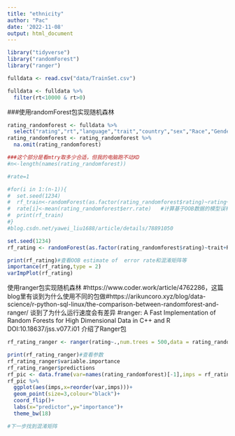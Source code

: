 ```yaml
---
title: "ethnicity"
author: "Pac"
date: '2022-11-08'
output: html_document
---
```


```r
library("tidyverse")
library("randomForest")
library("ranger")
```

```r
fulldata <- read.csv("data/TrainSet.csv")
```

```r
fulldata <- fulldata %>% 
  filter(rt<10000 & rt>0)
```

###使用randomForest包实现随机森林
```r
rating_randomforest <- fulldata %>% 
  select("rating","rt","language","trait","country","sex","Race","Gender","ethnicity.y")
rating_randomforest <- rating_randomforest %>% 
  na.omit(rating_randomforest)

###这个部分是看mtry取多少合适，但我的电脑跑不动XD
#n<-length(names(rating_randomforest)) 

#rate=1

#for(i in 1:(n-1)){
#  set.seed(1234)
#  rf_train<-randomForest(as.factor(rating_randomforest$rating)~rating+rt+language,data=rating_randomforest,mtry=i,ntree=500)
#  rate[i]<-mean(rating_randomforest$err.rate)   #计算基于OOB数据的模型误判率均值
#  print(rf_train)    
#}
#blog.csdn.net/yawei_liu1688/article/details/78891050
```

```r
set.seed(1234)
rf_rating <- randomForest(as.factor(rating_randomforest$rating)~trait+Race+Gender+ethnicity.y+rt,data=rating_randomforest,mtry=3,ntree=500,importance = TRUE,proximity=FALSE)
```

```r
print(rf_rating)#查看OOB estimate of  error rate和混淆矩阵等
importance(rf_rating,type = 2)
varImpPlot(rf_rating)
```



使用ranger包实现随机森林
#https://www.coder.work/article/4762286，这篇blog里有谈到为什么使用不同的包做#https://arikuncoro.xyz/blog/data-science/r-python-sql-linux/the-comparison-between-randomforest-and-ranger/ 谈到了为什么运行速度会有差异
#ranger: A Fast Implementation of Random Forests for High Dimensional Data in C++ and R DOI:10.18637/jss.v077.i01 介绍了Ranger包
```r
rf_rating_ranger <- ranger(rating~.,num.trees = 500,data = rating_randomforest,mtry = 3,importance = "impurity")
```

```r
print(rf_rating_ranger)#查看参数
rf_rating_ranger$variable.importance
rf_rating_ranger$predictions
rf_pic <- data.frame(var=names(rating_randomforest)[-1],imps = rf_rating_ranger$variable.importance/max(rf_rating_ranger$variable.importance))#以下是将重要性可视化
rf_pic %>% 
  ggplot(aes(imps,x=reorder(var,imps)))+
  geom_point(size=3,colour="black")+
  coord_flip()+
  labs(x="predictor",y="importance")+
  theme_bw(18)

#下一步找到混淆矩阵
```






